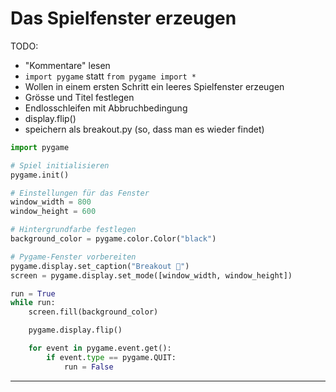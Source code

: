 # Das Spielfenster erzeugen
TODO:
- "Kommentare" lesen
- `import pygame` statt `from pygame import *`
- Wollen in einem ersten Schritt ein leeres Spielfenster erzeugen
- Grösse und Titel festlegen
- Endlosschleifen mit Abbruchbedingung
- display.flip()
- speichern als breakout.py (so, dass man es wieder findet)

```python showLineNumbers
import pygame

# Spiel initialisieren
pygame.init()

# Einstellungen für das Fenster
window_width = 800
window_height = 600

# Hintergrundfarbe festlegen
background_color = pygame.color.Color("black")

# Pygame-Fenster vorbereiten
pygame.display.set_caption("Breakout 👾")
screen = pygame.display.set_mode([window_width, window_height])

run = True
while run:
    screen.fill(background_color)

    pygame.display.flip()

    for event in pygame.event.get():
        if event.type == pygame.QUIT:
            run = False
```

---

